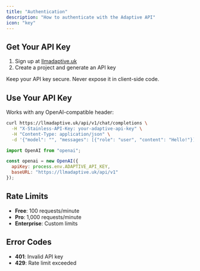 ```yaml
---
title: "Authentication"
description: "How to authenticate with the Adaptive API"
icon: "key"
---
```


## Get Your API Key

1. Sign up at [llmadaptive.uk](https://llmadaptive.uk)
2. Create a project and generate an API key

<Warning>
Keep your API key secure. Never expose it in client-side code.
</Warning>

## Use Your API Key

Works with any OpenAI-compatible header:

```bash
curl https://llmadaptive.uk/api/v1/chat/completions \
  -H "X-Stainless-API-Key: your-adaptive-api-key" \
  -H "Content-Type: application/json" \
  -d '{"model": "", "messages": [{"role": "user", "content": "Hello!"}]}'
```

```javascript
import OpenAI from "openai";

const openai = new OpenAI({
  apiKey: process.env.ADAPTIVE_API_KEY,
  baseURL: "https://llmadaptive.uk/api/v1"
});
```

## Rate Limits

- **Free**: 100 requests/minute
- **Pro**: 1,000 requests/minute  
- **Enterprise**: Custom limits

## Error Codes

- **401**: Invalid API key
- **429**: Rate limit exceeded


